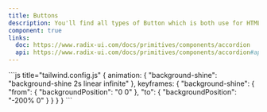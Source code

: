 ```yaml
---
title: Buttons
description: You'll find all types of Button which is both use for HTML, REACTJS and NEXTJS
component: true
links:
  doc: https://www.radix-ui.com/docs/primitives/components/accordion
  api: https://www.radix-ui.com/docs/primitives/components/accordion#api-reference
---
```


<div className="w-full relative grid sm:grid-cols-2 grid-cols-1 md:grid-cols-3 gap-4">

<DrawerCodeWrapper>
  <DrawerCodePreview name="spotlight-btn" />
</DrawerCodeWrapper>

<DrawerCodeWrapper>
  <DrawerCodePreview name="btn-gradient-rotating" />
</DrawerCodeWrapper>

<DrawerCodeWrapper>
    <DrawerCodePreview name="shiny-btn" />
```js title="tailwind.config.js"
{
  animation: {
    "background-shine": "background-shine 2s linear infinite"
  },
  keyframes: {
    "background-shine": {
      "from": {
        "backgroundPosition": "0 0"
      },
      "to": {
        "backgroundPosition": "-200% 0"
      }
    }
  }
}
```
  </DrawerCodeWrapper>

<DrawerCodeWrapper>
  <DrawerCodePreview name="btn-hover-cover-arrow" />
</DrawerCodeWrapper>

<DrawerCodeWrapper>
  <DrawerCodePreview name="btn-expanding-arrow" />
</DrawerCodeWrapper>

<DrawerCodeWrapper>
  <DrawerCodePreview name="btn-click-liftshadow" />
</DrawerCodeWrapper>
<DrawerCodeWrapper>
  <DrawerCodePreview name="creative-btn1" />
</DrawerCodeWrapper>
<DrawerCodeWrapper>
  <DrawerCodePreview name="creative-btn2" />
</DrawerCodeWrapper>
<DrawerCodeWrapper>
  <DrawerCodePreview name="btn-hover-liftshadow" />
</DrawerCodeWrapper>
<DrawerCodeWrapper>
  <DrawerCodePreview name="btn-expanding" />
</DrawerCodeWrapper>
<DrawerCodeWrapper>
  <DrawerCodePreview name="btn-linesweep" />
</DrawerCodeWrapper>
<DrawerCodeWrapper>
  <DrawerCodePreview name="btn-bottomswap" />
</DrawerCodeWrapper>
<DrawerCodeWrapper>
  <DrawerCodePreview name="btn-rightslide" />
</DrawerCodeWrapper>
<DrawerCodeWrapper>
  <DrawerCodePreview name="btn-bottom-slideswap" />
</DrawerCodeWrapper>
<DrawerCodeWrapper>
  <DrawerCodePreview name="btn-skew-textswap" />
</DrawerCodeWrapper>
<DrawerCodeWrapper>
  <DrawerCodePreview name="btn-crossshift-hover" />
</DrawerCodeWrapper>
<DrawerCodeWrapper>
  <DrawerCodePreview name="link-btn" />
</DrawerCodeWrapper>
<DrawerCodeWrapper>
  <DrawerCodePreview name="btn-bg-hover" />
</DrawerCodeWrapper>
<DrawerCodeWrapper>
  <DrawerCodePreview name="btn-arrow-right" />
</DrawerCodeWrapper>
<DrawerCodeWrapper>
  <DrawerCodePreview name="btn-liftshadow" />
</DrawerCodeWrapper>

</div>
